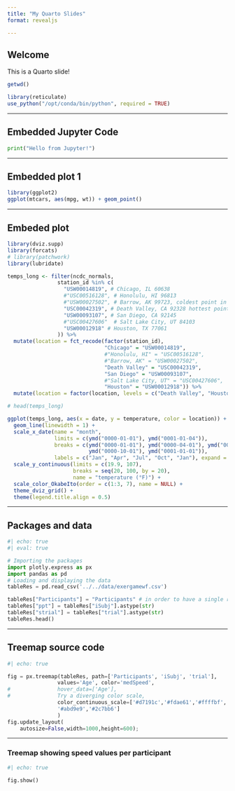 ```yaml
---
title: "My Quarto Slides"
format: revealjs

---
```


## Welcome

This is a Quarto slide!
```r
getwd()

library(reticulate)
use_python("/opt/conda/bin/python", required = TRUE)
```

---

## Embedded Jupyter Code

```python
print("Hello from Jupyter!")
```

---

## Embedded plot 1

```r
library(ggplot2)
ggplot(mtcars, aes(mpg, wt)) + geom_point()
```
---

## Embeded plot

```r
library(dviz.supp)
library(forcats)
# library(patchwork)
library(lubridate)

temps_long <- filter(ncdc_normals,
                station_id %in% c(
                  "USW00014819", # Chicago, IL 60638
                  #"USC00516128", # Honolulu, HI 96813
                  #"USW00027502", # Barrow, AK 99723, coldest point in the US
                  "USC00042319", # Death Valley, CA 92328 hottest point in the US
                  "USW00093107", # San Diego, CA 92145
                  #"USC00427606"  # Salt Lake City, UT 84103
                  "USW00012918" # Houston, TX 77061
                )) %>%
  mutate(location = fct_recode(factor(station_id),
                               "Chicago" = "USW00014819",
                               #"Honolulu, HI" = "USC00516128",
                               #"Barrow, AK" = "USW00027502",
                               "Death Valley" = "USC00042319",
                               "San Diego" = "USW00093107",
                               #"Salt Lake City, UT" = "USC00427606",
                               "Houston" = "USW00012918")) %>%
  mutate(location = factor(location, levels = c("Death Valley", "Houston", "San Diego", "Chicago")))

# head(temps_long)

ggplot(temps_long, aes(x = date, y = temperature, color = location)) +
  geom_line(linewidth = 1) +
  scale_x_date(name = "month", 
               limits = c(ymd("0000-01-01"), ymd("0001-01-04")),
               breaks = c(ymd("0000-01-01"), ymd("0000-04-01"), ymd("0000-07-01"),
                          ymd("0000-10-01"), ymd("0001-01-01")),
               labels = c("Jan", "Apr", "Jul", "Oct", "Jan"), expand = c(1/366, 0)) + 
  scale_y_continuous(limits = c(19.9, 107),
                     breaks = seq(20, 100, by = 20),
                     name = "temperature (°F)") +
  scale_color_OkabeIto(order = c(1:3, 7), name = NULL) +
  theme_dviz_grid() +
  theme(legend.title.align = 0.5)
```

---

## Packages and data

```python
#| echo: true
#| eval: true

# Importing the packages
import plotly.express as px
import pandas as pd
# Loading and displaying the data
tableRes = pd.read_csv('../../data/exergamewf.csv')

tableRes["Participants"] = "Participants" # in order to have a single root node
tableRes["ppt"] = tableRes["iSubj"].astype(str)
tableRes["strial"] = tableRes["trial"].astype(str)
tableRes.head()

```
---

## Treemap source code

```python
#| echo: true

fig = px.treemap(tableRes, path=['Participants', 'iSubj', 'trial'], 
                values='Age', color='medSpeed', 
#               hover_data=['Age'],
#               Try a diverging color scale,
                color_continuous_scale=['#d7191c','#fdae61','#ffffbf',
                '#abd9e9','#2c7bb6'] 
                )
fig.update_layout(
    autosize=False,width=1000,height=600);

```

---
### Treemap showing speed values per participant
```python
#| echo: true

fig.show()
```
